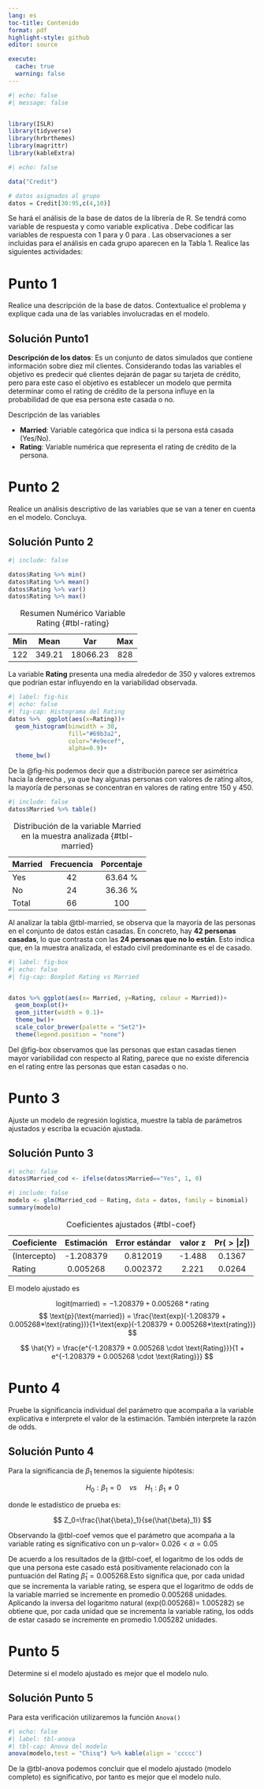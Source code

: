 ```yaml
---
lang: es
toc-title: Contenido
format: pdf
highlight-style: github
editor: source

execute: 
  cache: true
  warning: false
---
```


\begin{titlepage}
    \begin{center}
        {\LARGE \textbf{Universidad Nacional De Colombia}} \\
        
        \vspace{4mm}
        
        {\Large \textbf{Sede Medellín}}
        \vspace{0.3cm}
        \begin{figure}[h]
            \centering
        \includegraphics[height=5cm]{logo.jpg}
        \end{figure}
    
    \vspace{1mm}
    
    {\LARGE \textbf{Facultad de Ciencias}}
    \vspace{5mm}
    
    {\Large Departamento de Estadística}
    \vspace{1.4cm}

    {\LARGE\textbf{Taller 4}}
    \vspace{1.4cm}    
    
    {\Large \textbf{Daniel Felipe Villa Rengifo}}
    \vspace{4mm}
    
    {\Large \textbf{Luis David Hernández Pérez}}
    \vspace{4mm}
    
    {\Large \textbf{Juan Gabriel Carvajal Negrete}}
    \vspace{1.4cm}
    
    {\Large Modelos de Regresión}
    \vspace{1cm}
    
    {\Large\textbf{Febrero, 2025}}

    \end{center}
\end{titlepage}

<!-- ======================================================================== -->

```r
#| echo: false
#| message: false


library(ISLR)
library(tidyverse)
library(hrbrthemes)
library(magrittr)
library(kableExtra)
```

```r
#| echo: false

data("Credit")

# datos asignados al grupo
datos = Credit[30:95,c(4,10)]
```

Se hará el análisis de la base de datos \textbf{Credit} de la librería \textbf{ISLR} de R. Se tendrá como variable de respuesta \texttt{Married} y como variable explicativa \texttt{Rating}. Debe codificar las variables de respuesta con 1 para \texttt{Yes} y 0 para \texttt{No}. Las observaciones a ser incluidas para el análisis en cada grupo aparecen en la Tabla 1. Realice las siguientes actividades:

# Punto 1

Realice una descripción de la base de datos. Contextualice el problema y explique cada una de las variables involucradas en el modelo.

## Solución Punto1

**Descripción de los datos**: Es un conjunto de datos simulados que contiene información sobre diez mil clientes. Considerando todas las variables el objetivo es predecir qué clientes dejarán de pagar su tarjeta de crédito, pero para este caso el objetivo es establecer un modelo que permita determinar como el rating de crédito de la persona influye en la probabilidad de que esa persona este casada o no.

Descripción de las variables

-   **Married**: Variable categórica que indica si la persona está casada (Yes/No).
-   **Rating**: Variable numérica que representa el rating de crédito de la persona.

# Punto 2

Realice un análisis descriptivo de las variables que se van a tener en cuenta en el modelo. Concluya.

## Solución Punto 2

```r
#| include: false

datos$Rating %>% min()
datos$Rating %>% mean()
datos$Rating %>% var()
datos$Rating %>% max()
```

| Min |  Mean  |   Var    | Max |
|:---:|:------:|:--------:|:---:|
| 122 | 349.21 | 18066.23 | 828 |

: Resumen Numérico Variable Rating {#tbl-rating}

La variable **Rating** presenta una media alrededor de 350 y valores extremos que podrían estar influyendo en la variabilidad observada.

\newpage

```r
#| label: fig-his
#| echo: false
#| fig-cap: Histograma del Rating
datos %>%  ggplot(aes(x=Rating))+
  geom_histogram(binwidth = 30, 
                 fill="#69b3a2", 
                 color="#e9ecef",
                 alpha=0.9)+
  theme_bw()
```

De la @fig-his podemos decir que a distribución parece ser asimétrica hacia la derecha , ya que hay algunas personas con valores de rating altos, la mayoría de personas se concentran en valores de rating entre 150 y 450.

```r
#| include: false
datos$Married %>% table()
```

| Married | Frecuencia | Porcentaje |
|---------|:----------:|:----------:|
| Yes     |     42     |  63.64 %   |
| No      |     24     |  36.36 %   |
| Total   |     66     |    100     |

: Distribución de la variable Married en la muestra analizada {#tbl-married}

Al analizar la tabla @tbl-married, se observa que la mayoría de las personas en el conjunto de datos están casadas. En concreto, hay **42 personas casadas**, lo que contrasta con las **24 personas que no lo están**. Esto indica que, en la muestra analizada, el estado civil predominante es el de casado.

\newpage

```r
#| label: fig-box
#| echo: false
#| fig-cap: Boxplot Rating vs Married


datos %>% ggplot(aes(x= Married, y=Rating, colour = Married))+
  geom_boxplot()+
  geom_jitter(width = 0.1)+
  theme_bw()+
  scale_color_brewer(palette = "Set2")+
  theme(legend.position = "none")
```

Del @fig-box observamos que las personas que estan casadas tienen mayor variabilidad con respecto al Rating, parece que no existe diferencia en el rating entre las personas que estan casadas o no.

# Punto 3

Ajuste un modelo de regresión logística, muestre la tabla de parámetros ajustados y escriba la ecuación ajustada.

## Solución Punto 3

```r
#| echo: false
datos$Married_cod <- ifelse(datos$Married=="Yes", 1, 0)
```

```r
#| include: false
modelo <- glm(Married_cod ~ Rating, data = datos, family = binomial)
summary(modelo)
```

| Coeficiente  | Estimación | Error estándar | valor z | Pr($>|z|$) |
|--------------|:----------:|:--------------:|:-------:|:----------:|
| (Intercepto) | -1.208379  |    0.812019    | -1.488  |   0.1367   |
| Rating       |  0.005268  |    0.002372    |  2.221  |   0.0264   |

: Coeficientes ajustados {#tbl-coef}

El modelo ajustado es

$$
\text{logit}(\text{married})= -1.208379 + 0.005268*\text{rating}
$$
$$
\text{p}(\text{married}) = \frac{\text{exp}(-1.208379 + 0.005268*\text{rating})}{1+\text{exp}(-1.208379 + 0.005268*\text{rating})}
$$




$$
\hat{Y} = \frac{e^{-1.208379 + 0.005268 \cdot \text{Rating}}}{1 + e^{-1.208379 + 0.005268 \cdot \text{Rating}}}
$$

# Punto 4

Pruebe la significancia individual del parámetro que acompaña a la variable explicativa e interprete el valor de la estimación. También interprete la razón de odds.


## Solución Punto 4

Para la significancia de $\beta_1$ tenemos la siguiente hipótesis:

$$
H_0:\beta_1=0 \quad vs \quad H_1:\beta_1 \neq0
$$

donde le estadístico de prueba es:

$$
Z_0=\frac{\hat{\beta}_1}{se(\hat{\beta}_1)}
$$

Observando la @tbl-coef vemos que el parámetro que acompaña a la variable rating es significativo con un p-valor= $0.026 < \alpha=0.05$

De acuerdo a los resultados de la @tbl-coef, el logaritmo de los odds de que una persona este casado está positivamente relacionado con la puntuación del Rating $\hat{\beta}_1 = 0.005268$.Esto significa que, por cada unidad que se incrementa la variable rating, se espera que el logaritmo de odds de la variable married se incremente en promedio 0.005268 unidades. Aplicando la inversa del logaritmo natural (exp(0.005268)= 1.005282) se obtiene que, por cada unidad que se incrementa la variable rating, los odds de estar casado se incremente en promedio 1.005282 unidades.


\newpage

# Punto 5

Determine si el modelo ajustado es mejor que el modelo nulo.

## Solución Punto 5

Para esta verificación utilizaremos la función `Anova()`

```r
#| echo: false
#| label: tbl-anova
#| tbl-cap: Anova del modelo
anova(modelo,test = "Chisq") %>% kable(align = 'ccccc')
```

De la @tbl-anova podemos concluir que el modelo ajustado (modelo completo) es significativo, por tanto es mejor que el modelo nulo.
